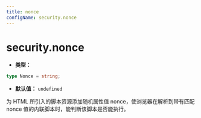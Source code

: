 ```yaml
---
title: nonce
configName: security.nonce
---
```


# security.nonce

- **类型：**

```ts
type Nonce = string;
```

- **默认值：** `undefined`

为 HTML 所引入的脚本资源添加随机属性值 nonce，使浏览器在解析到带有匹配 nonce 值的内联脚本时，能判断该脚本是否能执行。


<RsbuildConfig configName="security.nonce" />
